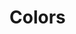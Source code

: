 
<Meta title="Design System/Colors" />

# Colors

<ColorPalette>
  <ColorItem
    title="Foundation colors"
    subtitle="Primary"
    colors={{ '--primary-01': '#3e4b74ff', '--primary-02': '#2d3553ff' }}
  />
  <ColorItem
    title="Foundation colors"
    subtitle="Accent"
    colors={{
      '--accent-01': '#83bd38ff',
      '--accent-02': '#68952dff',
      '--accent-03': '#4d6e21ff'
    }}
  />
  <ColorItem
    title="Foundation colors"
    subtitle="Greyscale"
    colors={{
      '--white': '#ffffffff',
      '--grey-01': '#f5f5f5ff',
      '--grey-02': '#e6e6e6ff',
      '--grey-03': '#d6d6d6ff',
      '--grey-04': '#b3b3b3ff',
      '--grey-05': '#808080ff',
      '--grey-06': '#1a1a1aff',
      '--black': '#000000ff'
    }}
  />
  <ColorItem
    title="Foundation colors"
    subtitle="Transparency"
    colors={{
      '--black-transparant-01': '#0000000a',
      '--black-transparant-02': '#0000001f',
      '--black-transparant-03': '#00000033'
    }}
  />
  <ColorItem
    title="Foundation colors"
    subtitle="Notifications"
    colors={{
      '--signal-error': '#da1e28ff',
      '--signal-success': '#1a8038ff',
      '--signal-alert': '#ff832cff',
      '--signal-info': '#0e61feff'
    }}
  />
  <ColorItem
    title="Typography and icons"
    subtitle="UI Typography"
    colors={{
      '--ui-high-emphasis': '#1a1a1aff',
      '--ui-low-emphasis': '#808080ff',
      '--ui-white': '#ffffffff',
      '--ui-disabled': '#00000033'
    }}
  />
  <ColorItem
    title="State"
    subtitle="Button states"
    colors={{
      '--button-fill-default': '#83bd38ff',
      '--button-fill-hover': '#68952dff',
      '--button-fill-pressed': '#4d6e21ff',
      '--button-fill-disabled': '#0000001f',
      '--button-stroke-focus': '#1a1a1aff'
    }}
  />
  <ColorItem
    title="Surface and stroke"
    subtitle="Surface"
    colors={{
      '--surface-light': '#ffffffff',
      '--surface-dark': '#1a1a1aff'
    }}
  />
  <ColorItem
    title="Surface and stroke"
    subtitle="Stroke"
    colors={{
      '--stroke-light': '#e6e6e6ff'
    }}
  />
</ColorPalette>
